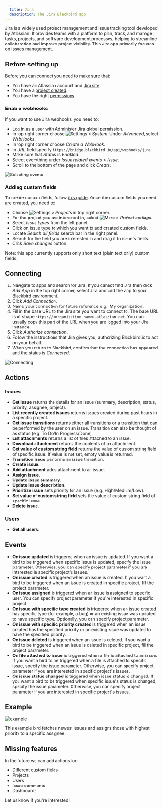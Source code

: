 ```yaml
---
  title: Jira
  description: The Jira Blackbird app
---
```


<LinkCard title="View on Github" target="_blank" href="https://github.com/bb-io/Jira" icon="github" />

Jira is a widely used project management and issue tracking tool developed by Atlassian. It provides teams with a platform to plan, track, and manage tasks, projects, and software development processes, helping to streamline collaboration and improve project visibility. This Jira app primarily focuses on issues management.

## Before setting up

Before you can connect you need to make sure that:

- You have an Atlassian account and [Jira site](https://support.atlassian.com/jira-work-management/docs/set-up-your-site/).
- You have a [project created](https://support.atlassian.com/jira-software-cloud/docs/create-a-new-project/).
- You have the right [permissions](https://support.atlassian.com/jira-cloud-administration/docs/permissions-for-company-managed-projects/#Issue-permissions).

### Enable webhooks

If you want to use Jira webhooks, you need to:

- Log in as a user with Administer Jira [global permission](https://support.atlassian.com/jira-cloud-administration/docs/manage-global-permissions/).
- In top right corner choose ![Settings](https://raw.githubusercontent.com/bb-io/Jira/main/Images/README/settings.png) > _System_. Under _Advanced_, select _WebHooks_.
- In top right corner choose _Create a WebHook_.
- In _URL_ field specify `https://bridge.blackbird.io/api/webhooks/jira`.
- Make sure that _Status_ is _Enabled_.
- Select everything under _Issue related events_ > _Issue_.
- Scroll to the bottom of the page and click _Create_.

![Selecting events](https://raw.githubusercontent.com/bb-io/Jira/main/Images/README/issue_related_events.png)

### Adding custom fields

To create custom fields, follow [this guide](https://confluence.atlassian.com/adminjiraserver/adding-custom-fields-1047552713.html). Once the custom fields you need are created, you need to:

- Choose ![Settings](https://raw.githubusercontent.com/bb-io/Jira/main/Images/README/settings.png) > _Projects_ in top right corner.
- For the project you are interested in, select ![More](https://raw.githubusercontent.com/bb-io/Jira/main/Images/README/more_button.png) > _Project settings_.
- Select _Issue types_ from the left panel.
- Click on issue type to which you want to add created custom fields.
- Locate _Search all fields_ search bar in the right panel.
- Search for the field you are interested in and drag it to issue's fields.
- Click _Save changes_ button.

Note: this app currently supports only short text (plain text only) custom fields.

## Connecting

1. Navigate to apps and search for Jira. If you cannot find Jira then click _Add App_ in the top right corner, select Jira and add the app to your Blackbird environment.
2. Click _Add Connection_.
3. Name your connection for future reference e.g. 'My organization'.
4. Fill in the base URL to the Jira site you want to connect to. The base URL is of shape `https://<organization name>.atlassian.net`. You can usually copy this part of the URL when you are logged into your Jira instance.
5. Click _Authorize connection_.
6. Follow the instructions that Jira gives you, authorizing Blackbird.io to act on your behalf.
7. When you return to Blackbird, confirm that the connection has appeared and the status is _Connected_.

![Connecting](https://raw.githubusercontent.com/bb-io/Jira/main/Images/README/connection.png)

## Actions

### Issues

- **Get issue** returns the details for an issue (summary, description, status, priority, assignee, project).
- **List recently created issues** returns issues created during past hours in a specific project.
- **Get issue transitions** returns either all transitions or a transition that can be performed by the user on an issue. Transition can also be thought of as status (e.g. To Do/In Progress/Done).
- **List attachments** returns a list of files attached to an issue.
- **Download attachment** returns the contents of an attachment.
- **Get value of custom string field** returns the value of custom string field of specific issue. If value is not set, empty value is returned.
- **Transition issue** performs an issue transition.
- **Create issue**.
- **Add attachment** adds attachment to an issue.
- **Assign issue**.
- **Update issue summary**.
- **Update issue description**.
- **Prioritize issue** sets priority for an issue (e.g. High/Medium/Low).
- **Set value of custom string field** sets the value of custom string field of specific issue. 
- **Delete issue**.

### Users

- **Get all users**.

## Events

- **On issue updated** is triggered when an issue is updated. If you want a bird to be triggered when specific issue is updated, specify the issue parameter. Otherwise, you can specify project parameter if you are interested in specific project's issues. 
- **On issue created** is triggered when an issue is created. If you want a bird to be triggered when an issue is created in specific project, fill the project parameter. 
- **On issue assigned** is triggered when an issue is assigned to specific user. You can specify project parameter if you're interested in specific project.
- **On issue with specific type created** is triggered when an issue created has specific type (for example, a bug) or an existing issue was updated to have specific type. Optionally, you can specify project parameter. 
- **On issue with specific priority created** is triggered when an issue created has the specified priority or an existing issue was updated to have the specified priority.
- **On issue deleted** is triggered when an issue is deleted. If you want a bird to be triggered when an issue is deleted in specific project, fill the project parameter.
- **On file attached to issue** is triggered when a file is attached to an issue. If you want a bird to be triggered when a file is attached to specific issue, specify the issue parameter. Otherwise, you can specify project parameter if you are interested in specific project's issues.
- **On issue status changed** is triggered when issue status is changed. If you want a bird to be triggered when specific issue's status is changed, specify the issue parameter. Otherwise, you can specify project parameter if you are interested in specific project's issues.

## Example

![example](https://raw.githubusercontent.com/bb-io/Jira/main/Images/README/example.png)

This example bird fetches newest issues and assigns those with highest priority to a specific assignee.

## Missing features

In the future we can add actions for:

- Different custom fields 
- Projects
- Users
- Issue comments
- Dashboards

Let us know if you're interested!


